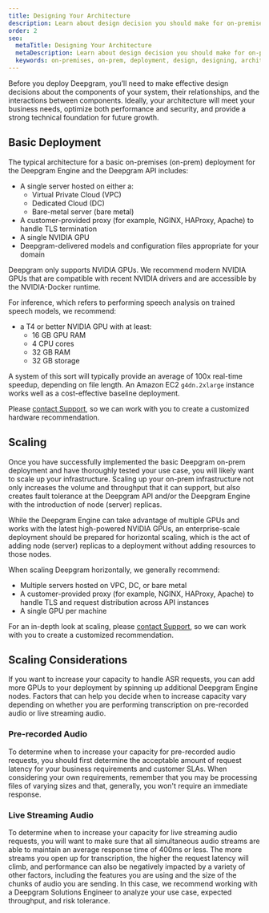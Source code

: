 ```yaml
---
title: Designing Your Architecture
description: Learn about design decision you should make for on-premises deployments of Deepgram products.
order: 2
seo:
  metaTitle: Designing Your Architecture
  metaDescription: Learn about design decision you should make for on-premises deployments of Deepgram products.
  keywords: on-premises, on-prem, deployment, design, designing, architecture, base components, base
---
```


Before you deploy Deepgram, you’ll need to make effective design decisions about the components of your system, their relationships, and the interactions between components. Ideally, your architecture will meet your business needs, optimize both performance and security, and provide a strong technical foundation for future growth.

## Basic Deployment

The typical architecture for a basic on-premises (on-prem) deployment for the Deepgram Engine and the Deepgram API includes:

- A single server hosted on either a:
    - Virtual Private Cloud (VPC) 
    - Dedicated Cloud (DC)
    - Bare-metal server (bare metal)
- A customer-provided proxy (for example, NGINX, HAProxy, Apache) to handle TLS termination
- A single NVIDIA GPU
- Deepgram-delivered models and configuration files appropriate for your domain

<Alert type="warning">

Deepgram only supports NVIDIA GPUs. We recommend modern NVIDIA GPUs that are compatible with recent NVIDIA drivers and are accessible by the NVIDIA-Docker runtime.

</Alert>

For inference, which refers to performing speech analysis on trained speech models, we recommend:

- a T4 or better NVIDIA GPU with at least:
    - 16 GB GPU RAM
    - 4 CPU cores
    - 32 GB RAM
    - 32 GB storage

A system of this sort will typically provide an average of 100x real-time speedup, depending on file length. An Amazon EC2 `g4dn.2xlarge` instance works well as a cost-effective baseline deployment.

Please [contact Support](/support/), so we can work with you to create a customized hardware recommendation.

## Scaling

Once you have successfully implemented the basic Deepgram on-prem deployment and have thoroughly tested your use case, you will likely want to scale up your infrastructure. Scaling up your on-prem infrastructure not only increases the volume and throughput that it can support, but also creates fault tolerance at the Deepgram API and/or the Deepgram Engine with the introduction of node (server) replicas.

<Alert type="warning">

While the Deepgram Engine can take advantage of multiple GPUs and works with the latest high-powered NVIDIA GPUs, an enterprise-scale deployment should be prepared for horizontal scaling, which is the act of adding node (server) replicas to a deployment without adding resources to those nodes.

</Alert>

When scaling Deepgram horizontally, we generally recommend:

- Multiple servers hosted on VPC, DC, or bare metal
- A customer-provided proxy (for example, NGINX, HAProxy, Apache) to handle TLS and request distribution across API instances
- A single GPU per machine

For an in-depth look at scaling, please [contact Support](/support/), so we can work with you to create a customized recommendation.

## Scaling Considerations

If you want to increase your capacity to handle ASR requests, you can add more GPUs to your deployment by spinning up additional Deepgram Engine nodes. Factors that can help you decide when to increase capacity vary depending on whether you are performing transcription on pre-recorded audio or live streaming audio.

### Pre-recorded Audio

To determine when to increase your capacity for pre-recorded audio requests, you should first determine the acceptable amount of request latency for your business requirements and customer SLAs. When considering your own requirements, remember that you may be processing files of varying sizes and that, generally, you won't require an immediate response.

### Live Streaming Audio

To determine when to increase your capacity for live streaming audio requests, you will want to make sure that all simultaneous audio streams are able to maintain an average response time of 400ms or less. The more streams you open up for transcription, the higher the request latency will climb, and performance can also be negatively impacted by a variety of other factors, including the features you are using and the size of the chunks of audio you are sending. In this case, we recommend working with a Deepgram Solutions Engineer to analyze your use case, expected throughput, and risk tolerance.
